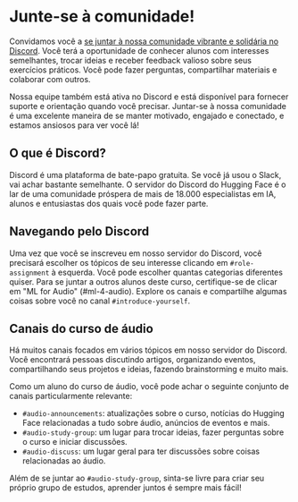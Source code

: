 # Junte-se à comunidade!

Convidamos você a  [se juntar à nossa comunidade vibrante e solidária no Discord](http://hf.co/join/discord). Você terá a oportunidade de conhecer
alunos com interesses semelhantes, trocar ideias e receber feedback valioso sobre seus exercícios práticos. Você pode fazer perguntas,
compartilhar materiais e colaborar com outros.

Nossa equipe também está ativa no Discord e está disponível para fornecer suporte e orientação quando você precisar.
Juntar-se à nossa comunidade é uma excelente maneira de se manter motivado, engajado e conectado, e estamos ansiosos para
ver você lá!

## O que é Discord?

Discord é uma plataforma de bate-papo gratuita. Se você já usou o Slack, vai achar bastante semelhante. O servidor do Discord do Hugging Face
é o lar de uma comunidade próspera de mais de 18.000 especialistas em IA, alunos e entusiastas dos quais você pode fazer parte.

## Navegando pelo Discord

Uma vez que você se inscreveu em nosso servidor do Discord, você precisará escolher os tópicos de seu interesse clicando em `#role-assignment`
à esquerda. Você pode escolher quantas categorias diferentes quiser. Para se juntar a outros alunos deste curso, certifique-se de
clicar em "ML for Audio" (#ml-4-audio).
Explore os canais e compartilhe algumas coisas sobre você no canal `#introduce-yourself`.

## Canais do curso de áudio

Há muitos canais focados em vários tópicos em nosso servidor do Discord. Você encontrará pessoas discutindo artigos, organizando
eventos, compartilhando seus projetos e ideias, fazendo brainstorming e muito mais.

Como um aluno do curso de áudio, você pode achar o seguinte conjunto de canais particularmente relevante:

* `#audio-announcements`: atualizações sobre o curso, notícias do Hugging Face relacionadas a tudo sobre áudio, anúncios de eventos e mais.
* `#audio-study-group`: um lugar para trocar ideias, fazer perguntas sobre o curso e iniciar discussões.
* `#audio-discuss`: um lugar geral para ter discussões sobre coisas relacionadas ao áudio.

Além de se juntar ao `#audio-study-group`, sinta-se livre para criar seu próprio grupo de estudos, aprender juntos é sempre mais fácil!
